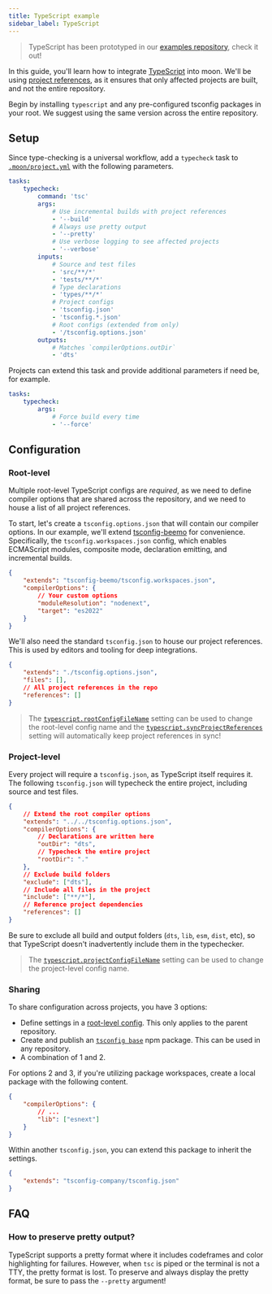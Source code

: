 ```yaml
---
title: TypeScript example
sidebar_label: TypeScript
---
```



> TypeScript has been prototyped in our
> [examples repository](https://github.com/moonrepo/examples/blob/master/.moon/project.yml#L95),
> check it out!

In this guide, you'll learn how to integrate [TypeScript](https://eslint.org/) into moon. We'll be
using [project references](https://www.typescriptlang.org/docs/handbook/project-references.html), as
it ensures that only affected projects are built, and not the entire repository.

Begin by installing `typescript` and any pre-configured tsconfig packages in your root. We suggest
using the same version across the entire repository.

<AddDepsTabs dep="typescript tsconfig-beemo" dev />

## Setup

Since type-checking is a universal workflow, add a `typecheck` task to
[`.moon/project.yml`](../../config/global-project) with the following parameters.

```yaml title=".moon/project.yml"
tasks:
	typecheck:
		command: 'tsc'
		args:
			# Use incremental builds with project references
			- '--build'
			# Always use pretty output
			- '--pretty'
			# Use verbose logging to see affected projects
			- '--verbose'
		inputs:
			# Source and test files
			- 'src/**/*'
			- 'tests/**/*'
			# Type declarations
			- 'types/**/*'
			# Project configs
			- 'tsconfig.json'
			- 'tsconfig.*.json'
			# Root configs (extended from only)
			- '/tsconfig.options.json'
		outputs:
			# Matches `compilerOptions.outDir`
			- 'dts'
```

Projects can extend this task and provide additional parameters if need be, for example.

```yaml title="<project>/project.yml"
tasks:
	typecheck:
		args:
			# Force build every time
			- '--force'
```

## Configuration

### Root-level

Multiple root-level TypeScript configs are _required_, as we need to define compiler options that
are shared across the repository, and we need to house a list of all project references.

To start, let's create a `tsconfig.options.json` that will contain our compiler options. In our
example, we'll extend [tsconfig-beemo](https://www.npmjs.com/package/tsconfig-beemo) for
convenience. Specifically, the `tsconfig.workspaces.json` config, which enables ECMAScript modules,
composite mode, declaration emitting, and incremental builds.

```json title="tsconfig.options.json"
{
	"extends": "tsconfig-beemo/tsconfig.workspaces.json",
	"compilerOptions": {
		// Your custom options
		"moduleResolution": "nodenext",
		"target": "es2022"
	}
}
```

We'll also need the standard `tsconfig.json` to house our project references. This is used by
editors and tooling for deep integrations.

```json title="tsconfig.json"
{
	"extends": "./tsconfig.options.json",
	"files": [],
	// All project references in the repo
	"references": []
}
```

> The [`typescript.rootConfigFileName`](../../config/workspace#rootconfigfilename) setting can be
> used to change the root-level config name and the
> [`typescript.syncProjectReferences`](../../config/workspace#syncprojectreferences) setting will
> automatically keep project references in sync!

### Project-level

Every project will require a `tsconfig.json`, as TypeScript itself requires it. The following
`tsconfig.json` will typecheck the entire project, including source and test files.

```json title="<project>/tsconfig.json"
{
	// Extend the root compiler options
	"extends": "../../tsconfig.options.json",
	"compilerOptions": {
		// Declarations are written here
		"outDir": "dts",
		// Typecheck the entire project
		"rootDir": "."
	},
	// Exclude build folders
	"exclude": ["dts"],
	// Include all files in the project
	"include": ["**/*"],
	// Reference project dependencies
	"references": []
}
```

Be sure to exclude all build and output folders (`dts`, `lib`, `esm`, `dist`, etc), so that
TypeScript doesn't inadvertently include them in the typechecker.

> The [`typescript.projectConfigFileName`](../../config/workspace#projectconfigfilename) setting can
> be used to change the project-level config name.

### Sharing

To share configuration across projects, you have 3 options:

- Define settings in a [root-level config](#root-level). This only applies to the parent repository.
- Create and publish an
  [`tsconfig base`](https://www.typescriptlang.org/docs/handbook/tsconfig-json.html#tsconfig-bases)
  npm package. This can be used in any repository.
- A combination of 1 and 2.

For options 2 and 3, if you're utilizing package workspaces, create a local package with the
following content.

```json title="packages/tsconfig-company/tsconfig.json"
{
	"compilerOptions": {
		// ...
		"lib": ["esnext"]
	}
}
```

Within another `tsconfig.json`, you can extend this package to inherit the settings.

```json title="tsconfig.json"
{
	"extends": "tsconfig-company/tsconfig.json"
}
```

## FAQ

### How to preserve pretty output?

TypeScript supports a pretty format where it includes codeframes and color highlighting for
failures. However, when `tsc` is piped or the terminal is not a TTY, the pretty format is lost. To
preserve and always display the pretty format, be sure to pass the `--pretty` argument!
